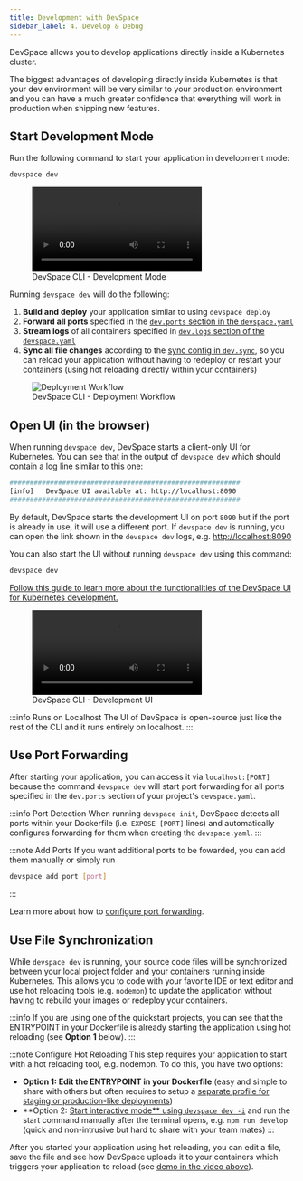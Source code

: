 ```yaml
---
title: Development with DevSpace
sidebar_label: 4. Develop & Debug
---
```



DevSpace allows you to develop applications directly inside a Kubernetes cluster.

The biggest advantages of developing directly inside Kubernetes is that your dev environment will be very similar to your production environment and you can have a much greater confidence that everything will work in production when shipping new features.

## Start Development Mode
Run the following command to start your application in development mode:
```bash
devspace dev
```

<figure class="frame">
  <video controls loop autoplay="true">
    <source src="/img/docs/cli/devspace-dev-ide.mp4" type="video/mp4" />
  </video>
  <figcaption>DevSpace CLI - Development Mode</figcaption>
</figure>

<SectionWarningMultipleDev/>

Running `devspace dev` will do the following:

1. **Build and deploy** your application similar to using `devspace deploy`
2. **Forward all ports** specified in the [`dev.ports` section in the `devspace.yaml`](../configuration/development/port-forwarding.mdx)
3. **Stream logs** of all containers specified in [`dev.logs` section of the `devspace.yaml`](../configuration/development/log-streaming.mdx)
4. **Sync all file changes** according to the [sync config in `dev.sync`](../configuration/development/file-synchronization.mdx), so you can reload your application without having to redeploy or restart your containers (using hot reloading directly within your containers)

<figure>
  <img src="/img/docs/cli/deployment-process-devspace.svg" alt="Deployment Workflow" />
  <figcaption>DevSpace CLI - Deployment Workflow</figcaption>
</figure>


## Open UI (in the browser)
When running `devspace dev`, DevSpace starts a client-only UI for Kubernetes. You can see that in the output of `devspace dev` which should contain a log line similar to this one:
```bash
#########################################################
[info]   DevSpace UI available at: http://localhost:8090
#########################################################
```

By default, DevSpace starts the development UI on port `8090` but if the port is already in use, it will use a different port. If `devspace dev` is running, you can open the link shown in the `devspace dev` logs, e.g. [http://localhost:8090](http://localhost:8090)

You can also start the UI without running `devspace dev` using this command:
```bash
devspace dev
```

[Follow this guide to learn more about the functionalities of the DevSpace UI for Kubernetes development.](../guides/localhost-ui.mdx)

<figure class="frame">
  <video controls loop autoplay="true">
    <source src="/img/docs/cli/devspace-ui.mp4" type="video/mp4" />
  </video>
  <figcaption>DevSpace CLI - Development UI</figcaption>
</figure>

:::info Runs on Localhost
The UI of DevSpace is open-source just like the rest of the CLI and it runs entirely on localhost.
:::


## Use Port Forwarding
After starting your application, you can access it via `localhost:[PORT]` because the command `devspace dev` will start port forwarding for all ports specified in the `dev.ports` section of your project's `devspace.yaml`.

:::info Port Detection
When running `devspace init`, DevSpace detects all ports within your Dockerfile (i.e. `EXPOSE [PORT]` lines) and automatically configures forwarding for them when creating the `devspace.yaml`.
:::

:::note Add Ports
If you want additional ports to be fowarded, you can add them manually or simply run
```bash
devspace add port [port]
```
:::

Learn more about how to [configure port forwarding](../configuration/development/port-forwarding.mdx).

## Use File Synchronization
While `devspace dev` is running, your source code files will be synchronized between your local project folder and your containers running inside Kubernetes. This allows you to code with your favorite IDE or text editor and use hot reloading tools (e.g. `nodemon`) to update the application without having to rebuild your images or redeploy your containers.

:::info
If you are using one of the quickstart projects, you can see that the ENTRYPOINT in your Dockerfile is already starting the application using hot reloading (see **Option 1** below).
:::

:::note Configure Hot Reloading
This step requires your application to start with a hot reloading tool, e.g. nodemon. To do this, you have two options:

- **Option 1: Edit the ENTRYPOINT in your Dockerfile** (easy and simple to share with others but often requires to setup a [separate profile for staging or production-like deployments](../configuration/profiles/basics.mdx))
- **Option 2: [Start interactive mode** using `devspace dev -i`](../guides/interactive-mode.mdx) and run the start command manually after the terminal opens, e.g. `npm run develop` (quick and non-intrusive but hard to share with your team mates)
:::

After you started your application using hot reloading, you can edit a file, save the file and see how DevSpace uploads it to your containers which triggers your application to reload (see [demo in the video above](#start-development-mode)).
